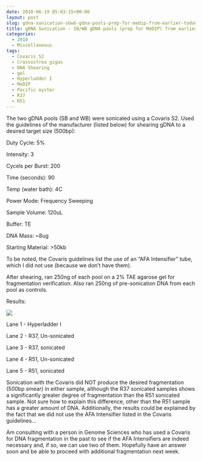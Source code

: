 ```yaml
---
date: 2010-06-19 05:03:15+00:00
layout: post
slug: gdna-sonication-sbwb-gdna-pools-prep-for-medip-from-earlier-today
title: gDNA Sonication - SB/WB gDNA pools (prep for MeDIP) from earlier today
categories:
  - 2010
  - Miscellaneous
tags:
  - Covaris S2
  - Crassostrea gigas
  - DNA Shearing
  - gel
  - Hyperladder I
  - MeDIP
  - Pacific oyster
  - R37
  - R51
---
```


The two gDNA pools (SB and WB) were sonicated using a Covaris S2. Used the guidelines of the manufacturer (listed below) for shearing gDNA to a desired target size (500bp):

Duty Cycle: 5%

Intensity: 3

Cycels per Burst: 200

Time (seconds): 90

Temp (water bath): 4C

Power Mode: Frequency Sweeping

Sample Volume: 120uL

Buffer: TE

DNA Mass: ~8ug

Starting Material: >50kb

To be noted, the Covaris guidelines list the use of an "AFA Intensifier" tube, which I did not use (because we don't have them).

After shearing, ran 250ng of each pool on a 2% TAE agarose gel for fragmentation verification. Also ran 250ng of pre-sonication DNA from each pool as controls.

Results:

![](https://eagle.fish.washington.edu/Arabidopsis/20100618%20sonicated%20DNA%20gel.jpg)

Lane 1 - Hyperladder I

Lane 2 - R37, Un-sonicated

Lane 3 - R37, sonicated

Lane 4 - R51, Un-sonicated

Lane 5 - R51, sonicated

Sonication with the Covaris did NOT produce the desired fragmentation (500bp smear) in either sample, although the R37 sonicated samples shows a significantly greater degree of fragmentation than the R51 sonicated sample. Not sure how to explain this difference, other than the R51 sample has a greater amount of DNA. Additionally, the results could be explained by the fact that we did not use the AFA Intensifier listed in the Covaris guidelines...

Am consulting with a person in Genome Sciences who has used a Covaris for DNA fragmentation in the past to see if the AFA Intensifiers are indeed necessary and, if so, we can use two of them. Hopefully have an answer soon and be able to proceed with additional fragmentation next week.
